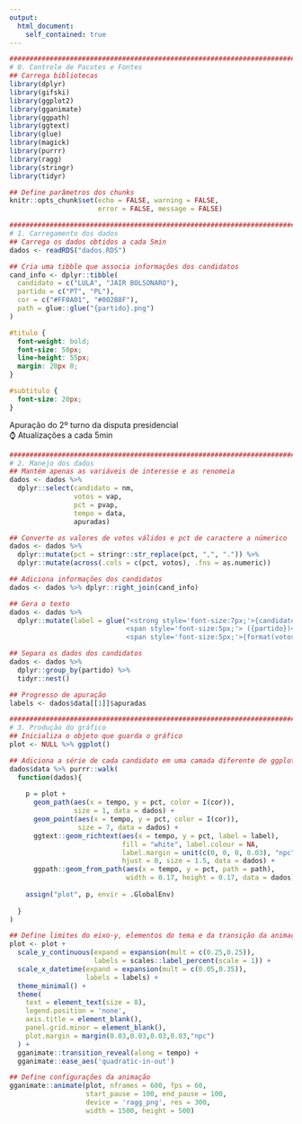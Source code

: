 ```yaml
---
output:
  html_document:
    self_contained: true
---
```


```r

################################################################################
# 0. Controle de Pacotes e Fontes
## Carrega bibliotecas
library(dplyr)
library(gifski)
library(ggplot2)
library(gganimate)
library(ggpath)
library(ggtext)
library(glue)
library(magick)
library(purrr)
library(ragg)
library(stringr)
library(tidyr)

## Define parâmetros dos chunks
knitr::opts_chunk$set(echo = FALSE, warning = FALSE,
                      error = FALSE, message = FALSE)

################################################################################
# 1. Carregamento dos dados
## Carrega os dados obtidos a cada 5min
dados <- readRDS("dados.RDS")

## Cria uma tibble que associa informações dos candidatos
cand_info <- dplyr::tibble(
  candidato = c("LULA", "JAIR BOLSONARO"),
  partido = c("PT", "PL"),
  cor = c("#FF0A01", "#002B8F"),
  path = glue::glue("{partido}.png")
)

```

```css

#titulo {
  font-weight: bold;
  font-size: 50px;
  line-height: 55px;
  margin: 20px 0;
}

#subtitulo {
  font-size: 20px;
}

```

<!-- Insere título e subtítulo -->
<div id='titulo'>Apuração do 2º turno da disputa presidencial</div>
<div id='subtitulo'>⌚ Atualizações a cada 5min</div>

```r

################################################################################
# 2. Manejo dos dados
## Mantém apenas as variáveis de interesse e as renomeia
dados <- dados %>% 
  dplyr::select(candidato = nm,
                votos = vap,
                pct = pvap,
                tempo = data,
                apuradas)

## Converte os valores de votos válidos e pct de caractere a númerico
dados <- dados %>% 
  dplyr::mutate(pct = stringr::str_replace(pct, ",", ".")) %>% 
  dplyr::mutate(across(.cols = c(pct, votos), .fns = as.numeric))

## Adiciona informações dos candidatos
dados <- dados %>% dplyr::right_join(cand_info)

## Gera o texto
dados <- dados %>% 
  dplyr::mutate(label = glue("<strong style='font-size:7px;'>{candidato}</strong>
                             <span style='font-size:5px;'> ({partido})</span><br>
                             <span style='font-size:5px;'>{format(votos, big.mark='.', decimal.mark=',')}</span>"))

## Separa os dados dos candidatos
dados <- dados %>% 
  dplyr::group_by(partido) %>% 
  tidyr::nest()

## Progresso de apuração
labels <- dados$data[[1]]$apuradas

################################################################################
# 3. Produção do gráfico
## Inicializa o objeto que guarda o gráfico
plot <- NULL %>% ggplot()

## Adiciona a série de cada candidato em uma camada diferente de ggplot
dados$data %>% purrr::walk(
  function(dados){
    
    p = plot +
      geom_path(aes(x = tempo, y = pct, color = I(cor)),
                size = 1, data = dados) +
      geom_point(aes(x = tempo, y = pct, color = I(cor)),
                 size = 7, data = dados) +
      ggtext::geom_richtext(aes(x = tempo, y = pct, label = label),
                            fill = "white", label.colour = NA,
                            label.margin = unit(c(0, 0, 0, 0.03), "npc"),
                            hjust = 0, size = 1.5, data = dados) +
      ggpath::geom_from_path(aes(x = tempo, y = pct, path = path),
                             width = 0.17, height = 0.17, data = dados)
    
    assign("plot", p, envir = .GlobalEnv)
    
  }
)

## Define limites do eixo-y, elementos do tema e da transição da animação
plot <- plot +
  scale_y_continuous(expand = expansion(mult = c(0.25,0.25)),
                     labels = scales::label_percent(scale = 1)) +
  scale_x_datetime(expand = expansion(mult = c(0.05,0.35)),
                   labels = labels) +
  theme_minimal() +
  theme(
    text = element_text(size = 8),
    legend.position = 'none',
    axis.title = element_blank(),
    panel.grid.minor = element_blank(),
    plot.margin = margin(0.03,0.03,0.03,0.03,"npc")
  ) +
  gganimate::transition_reveal(along = tempo) +
  gganimate::ease_aes('quadratic-in-out')

## Define configurações da animação
gganimate::animate(plot, nframes = 600, fps = 60,
                   start_pause = 100, end_pause = 100,
                   device = 'ragg_png', res = 300,
                   width = 1500, height = 500)

```
